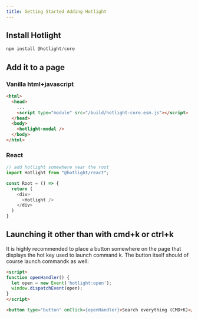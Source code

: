```yaml
---
title: Getting Started Adding Hotlight
---
```


## Install Hotlight

```js
npm install @hotlight/core
```

## Add it to a page

### Vanilla html+javascript

```html
<html>
  <head>
    ...
    <script type="module" src="/build/hotlight-core.esm.js"></script>
  </head>
  <body>
    <hotlight-modal />
  </body>
</html>
```

### React

```js
// add hotlight somewhere near the root
import Hotlight from "@hotlight/react";

const Root = () => {
  return (
    <div>
      <Hotlight />
    </div>
  )
}
```

## Launching it other than with cmd+k or ctrl+k

It is highly recommended to place a button somewhere on the page that displays the hot key used to launch command k. The button itself should of course launch commandk as well:

```html
<script>
function openHandler() {
  let open = new Event('hotlight:open');
  window.dispatchEvent(open);
}
</script>

<button type="button" onClick={openHandler}>Search everything (CMD+K)</button>
```

<Launcher />


